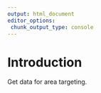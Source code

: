 ```yaml
---
output: html_document
editor_options: 
 chunk_output_type: console
---
```


# Introduction

Get data for area targeting.